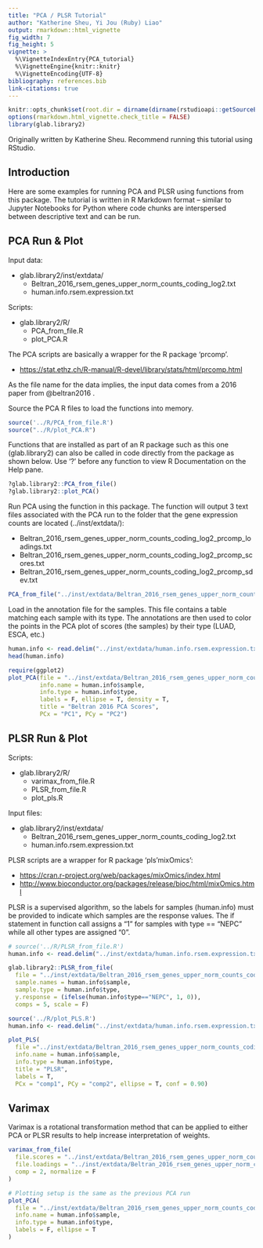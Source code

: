 ```yaml
---
title: "PCA / PLSR Tutorial"
author: "Katherine Sheu, Yi Jou (Ruby) Liao"
output: rmarkdown::html_vignette
fig_width: 7
fig_height: 5
vignette: >
  %\VignetteIndexEntry{PCA_tutorial}
  %\VignetteEngine{knitr::knitr}
  %\VignetteEncoding{UTF-8}
bibliography: references.bib
link-citations: true
---
```


```r
knitr::opts_chunk$set(root.dir = dirname(dirname(rstudioapi::getSourceEditorContext()$path)), collapse = TRUE, comment = "#>") # Set working directory of Rmd to package root directory
options(rmarkdown.html_vignette.check_title = FALSE)
library(glab.library2)
```

Originally written by Katherine Sheu. Recommend running this tutorial using RStudio.

## Introduction

Here are some examples for running PCA and PLSR using functions from this package. The tutorial is written in R Markdown format -- similar to Jupyter Notebooks for Python where code chunks are interspersed between descriptive text and can be run.

## PCA Run & Plot

Input data:

-   glab.library2/inst/extdata/
    -   Beltran_2016_rsem_genes_upper_norm_counts_coding_log2.txt
    -   human.info.rsem.expression.txt

Scripts:

-   glab.library2/R/
    -   PCA_from_file.R
    -   plot_PCA.R

The PCA scripts are basically a wrapper for the R package 'prcomp'.

-   <https://stat.ethz.ch/R-manual/R-devel/library/stats/html/prcomp.html>

As the file name for the data implies, the input data comes from a 2016 paper from @beltran2016 .

Source the PCA R files to load the functions into memory.

```r
source('../R/PCA_from_file.R')
source("../R/plot_PCA.R")
```

Functions that are installed as part of an R package such as this one (glab.library2) can also be called in code directly from the package as shown below. Use '?' before any function to view R Documentation on the Help pane.

```r
?glab.library2::PCA_from_file()
?glab.library2::plot_PCA()
```

Run PCA using the function in this package. The function will output 3 text files associated with the PCA run to the folder that the gene expression counts are located (../inst/extdata/):

-   Beltran_2016_rsem_genes_upper_norm_counts_coding_log2_prcomp_loadings.txt
-   Beltran_2016_rsem_genes_upper_norm_counts_coding_log2_prcomp_scores.txt
-   Beltran_2016_rsem_genes_upper_norm_counts_coding_log2_prcomp_sdev.txt

```r
PCA_from_file("../inst/extdata/Beltran_2016_rsem_genes_upper_norm_counts_coding_log2.txt", center = T, scale = F)
```

Load in the annotation file for the samples. This file contains a table matching each sample with its type. The annotations are then used to color the points in the PCA plot of scores (the samples) by their type (LUAD, ESCA, etc.)

```r
human.info <- read.delim("../inst/extdata/human.info.rsem.expression.txt")
head(human.info)
```

```r
require(ggplot2)
plot_PCA(file = "../inst/extdata/Beltran_2016_rsem_genes_upper_norm_counts_coding_log2_prcomp_scores.txt",
         info.name = human.info$sample,
         info.type = human.info$type,
         labels = F, ellipse = T, density = T,
         title = "Beltran 2016 PCA Scores",
         PCx = "PC1", PCy = "PC2")
```

## PLSR Run & Plot

Scripts:

-   glab.library2/R/
    -   varimax_from_file.R
    -   PLSR_from_file.R
    -   plot_pls.R

Input files:

-   glab.library2/inst/extdata/
    -   Beltran_2016_rsem_genes_upper_norm_counts_coding_log2.txt
    -   human.info.rsem.expression.txt

PLSR scripts are a wrapper for R package 'pls'mixOmics':

- <https://cran.r-project.org/web/packages/mixOmics/index.html>
- <http://www.bioconductor.org/packages/release/bioc/html/mixOmics.html>


PLSR is a supervised algorithm, so the labels for samples (human.info) must be provided to indicate which samples are the response values. The if statement in function call assigns a "1" for samples with type == "NEPC" while all other types are assigned "0".
```r
# source('../R/PLSR_from_file.R')
human.info <- read.delim("../inst/extdata/human.info.rsem.expression.txt")

glab.library2::PLSR_from_file(
  file = "../inst/extdata/Beltran_2016_rsem_genes_upper_norm_counts_coding_log2.txt",
  sample.names = human.info$sample,
  sample.type = human.info$type,
  y.response = (ifelse(human.info$type=="NEPC", 1, 0)),
  comps = 5, scale = F)
```


```r
source('../R/plot_PLS.R')
human.info <- read.delim("../inst/extdata/human.info.rsem.expression.txt")

plot_PLS(
  file ="../inst/extdata/Beltran_2016_rsem_genes_upper_norm_counts_coding_log2_PLSR_Xscores.txt",
  info.name = human.info$sample,
  info.type = human.info$type,
  title = "PLSR",
  labels = T,
  PCx = "comp1", PCy = "comp2", ellipse = T, conf = 0.90)
```

## Varimax

Varimax is a rotational transformation method that can be applied to either PCA or PLSR results to help increase interpretation of weights.

```r
varimax_from_file(
  file.scores = "../inst/extdata/Beltran_2016_rsem_genes_upper_norm_counts_coding_log2_prcomp_scores.txt",
  file.loadings = "../inst/extdata/Beltran_2016_rsem_genes_upper_norm_counts_coding_log2_prcomp_loadings.txt",
  comp = 2, normalize = F
)

# Plotting setup is the same as the previous PCA run
plot_PCA(
  file = "../inst/extdata/Beltran_2016_rsem_genes_upper_norm_counts_coding_log2_prcomp_scores_VARIMAX.txt",
  info.name = human.info$sample,
  info.type = human.info$type,
  labels = F, ellipse = T
)
```


